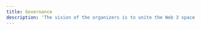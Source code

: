 ```yaml
---
title: Governance
description: 'The vision of the organizers is to unite the Web 3 space via WEN DAO. This page is a work in progress. For now, it simply has links to the various community tools used within the WEN ecosystem.'
---
```


<CardGroup cols={1}>
  <Card
    title="Tally.xyz"
    href="https://tally.xyz"
  >
  </Card>
  <Card
    title="Discord"
    href="https://discord.gg/wendao"
  >
  </Card>
  <Card
    title="Telegram"
    href="https://t.me/+VIRNvdsPYVZkNmJh"
  >
  </Card>
  <Card
    title="Twitter"
    href="https://twitter.com/wentokenorg"
  >
  </Card>
</CardGroup>
